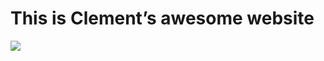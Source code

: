 # This is Clement's awesome website

![](https://shortpixel.com/blog/wp-content/uploads/2023/12/nyan-cat.gif)


